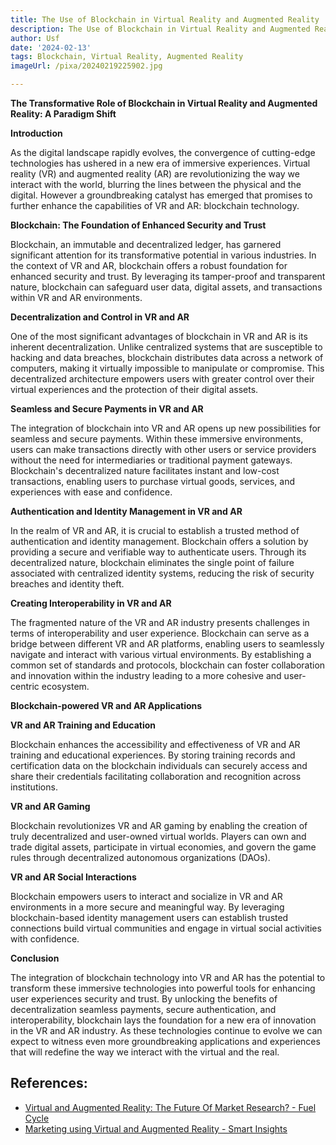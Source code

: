 ```yaml
---
title: The Use of Blockchain in Virtual Reality and Augmented Reality
description: The Use of Blockchain in Virtual Reality and Augmented Reality
author: Usf
date: '2024-02-13'
tags: Blockchain, Virtual Reality, Augmented Reality
imageUrl: /pixa/20240219225902.jpg

---
```

**The Transformative Role  of Blockchain in  Virtual Reality  and Augmented Reality: A Paradigm Shift**

**Introduction**

As the digital landscape  rapidly evolves, the convergence of  cutting-edge technologies has ushered  in a new era of immersive experiences.  Virtual  reality (VR) and augmented  reality (AR) are revolutionizing the way we interact with the world, blurring the lines between the physical and the digital.  However a  groundbreaking catalyst has emerged that promises  to  further enhance the capabilities of VR and  AR: blockchain technology.

**Blockchain: The Foundation of Enhanced Security and Trust**

Blockchain, an immutable  and decentralized ledger, has  garnered significant attention for its transformative potential in various industries. In the context of VR and AR, blockchain offers a robust foundation for enhanced security and  trust. By leveraging  its tamper-proof and transparent nature,  blockchain  can safeguard user data, digital assets, and transactions within VR and AR environments.

**Decentralization and Control in VR and  AR**

One of the most  significant advantages of blockchain in VR and AR  is its inherent decentralization. Unlike centralized systems that are susceptible to hacking and data breaches, blockchain distributes data across a network of computers, making it virtually impossible to manipulate or  compromise. This decentralized  architecture empowers users with greater control over their virtual experiences  and the protection of their digital assets.

**Seamless and Secure Payments in  VR  and  AR**

The integration  of blockchain  into VR and AR opens  up new possibilities for seamless and secure payments. Within these immersive environments, users can make transactions directly with other users or service providers without  the need for intermediaries or traditional payment gateways. Blockchain's decentralized nature facilitates instant and low-cost transactions,  enabling  users to purchase virtual goods, services, and experiences with  ease and  confidence.

**Authentication and Identity Management in VR and AR**

In the realm of VR  and AR, it is crucial to establish a trusted method of authentication and  identity management. Blockchain offers a solution by providing a secure and verifiable way to authenticate users. Through its decentralized nature, blockchain eliminates the single point of failure associated with centralized identity systems, reducing the risk of security breaches and identity  theft.

**Creating Interoperability in VR and AR**

The fragmented nature of the VR and AR industry presents challenges in terms of interoperability and user experience. Blockchain can serve  as  a bridge between different VR and AR platforms, enabling users to seamlessly navigate and interact with various virtual  environments. By establishing a common  set of standards and protocols, blockchain can foster  collaboration  and innovation within the industry leading to a more cohesive and user-centric ecosystem.

**Blockchain-powered VR and AR Applications**

**VR and AR Training and Education**

Blockchain enhances the  accessibility and effectiveness of VR and AR training and educational experiences. By storing training  records and certification data on the blockchain individuals can securely access and  share their credentials facilitating collaboration  and recognition across institutions.

**VR and AR Gaming**

Blockchain revolutionizes VR and  AR gaming by enabling the creation of truly decentralized and user-owned virtual worlds. Players can own and  trade digital assets, participate in virtual economies,  and govern the game  rules through decentralized autonomous organizations (DAOs).

**VR and AR Social Interactions**

Blockchain empowers users to interact and socialize in VR and AR environments  in a more  secure and meaningful way. By leveraging blockchain-based identity management users can establish trusted connections build virtual communities and  engage in virtual social activities with confidence.

**Conclusion**

The integration of blockchain  technology into VR and AR has the potential to transform these immersive technologies  into powerful tools for enhancing user experiences security and trust. By unlocking the  benefits of decentralization seamless payments, secure authentication, and interoperability, blockchain lays the foundation for a new era of  innovation in the VR and AR industry. As these technologies continue to  evolve we can expect to witness even more groundbreaking applications and experiences that will redefine the way we interact with the virtual and the real.

## References:
- [Virtual and Augmented Reality: The Future Of Market Research? - Fuel Cycle](https://fuelcycle.com/blog/virtual-and-augmented-reality-the-future-of-market-research/)
- [Marketing using Virtual and Augmented Reality - Smart Insights](https://www.smartinsights.com/tag/marketing-using-virtual-and-augmented-reality/)
